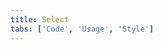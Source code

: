 ```yaml
---
title: Select
tabs: ['Code', 'Usage', 'Style']
---
```


<ComponentCode
  name="Select"
  component="select"
  variation="select"
  hasReactVersion
  hasLightVersion
  hasReactVersion
  hasVueVersion="select--default"
  codepen="oOxzmZ"
/>
<ComponentCode
  name="Select with helper text"
  component="select"
  variation="select--helpertext"
  hasReactVersion
  hasVueVersion="select--default&knob-helper%20text=helpful%20text"
  codepen="wZGzZY"
/>

<ComponentCode
  name="Select invalid"
  component="select"
  variation="select--invalid"
  hasReactVersion
  hasVueVersion="select--default&knob-invalid%20message=Invalid selection"
  codepen="MRyjMg"
/>

<ComponentCode
  name="Inline select"
  component="select"
  variation="select--inline"
  hasReactVersion
  hasVueVersion="select--default&knob-inline=true"
  codepen="qwZaer"
/>
<ComponentCode
  name="Inline select with helper text"
  component="select"
  variation="select--helpertextinline"
  hasReactVersion
  hasVueVersion="select--default&knob-inline=true&knob-helper%20text=helpful%20text"
  codepen="VNammQ"
/>

<ComponentCode
    name="Inline select invalid"
    component="select"
    variation="select--inlineinvalid"
    hasReactVersion
    hasVueVersion="select--default&knob-inline=true&knob-invalid%20message=Invalid selection"
    codepen="ZZWBLQ"
    >
</ComponentCode>
<ComponentDocs component="select" ></ComponentDocs>

